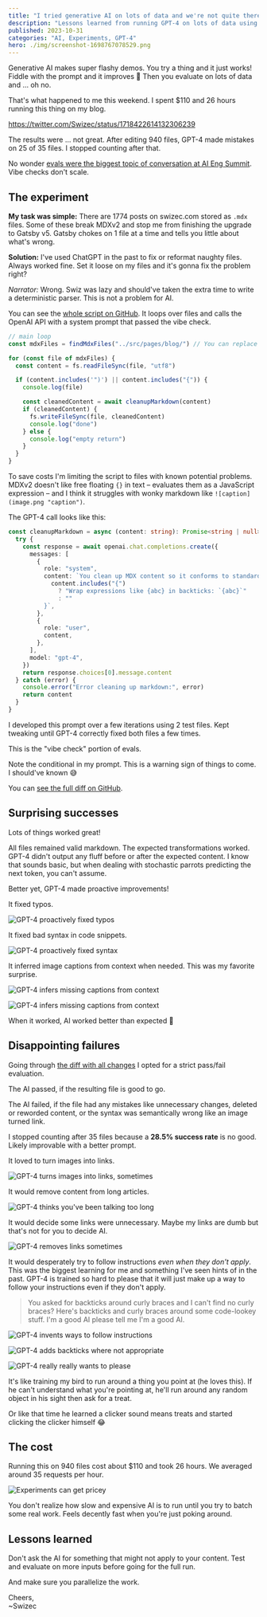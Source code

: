 ```yaml
---
title: "I tried generative AI on lots of data and we're not quite there yet"
description: "Lessons learned from running GPT-4 on lots of data using the same task."
published: 2023-10-31
categories: "AI, Experiments, GPT-4"
hero: ./img/screenshot-1698767078529.png
---
```


Generative AI makes super flashy demos. You try a thing and it just works! Fiddle with the prompt and it improves 🤩 Then you evaluate on lots of data and ... oh no.

That's what happened to me this weekend. I spent $110 and 26 hours running this thing on my blog.

https://twitter.com/Swizec/status/1718422614132306239

The results were ... not great. After editing 940 files, GPT-4 made mistakes on 25 of 35 files. I stopped counting after that.

No wonder [evals were the biggest topic of conversation at AI Eng Summit](https://swizec.com/blog/ai-engineer-summit-report/). Vibe checks don't scale.

## The experiment

**My task was simple:** There are 1774 posts on swizec.com stored as `.mdx` files. Some of these break MDXv2 and stop me from finishing the upgrade to Gatsby v5. Gatsby chokes on 1 file at a time and tells you little about what's wrong.

**Solution:** I've used ChatGPT in the past to fix or reformat naughty files. Always worked fine. Set it loose on my files and it's gonna fix the problem right?

_Narrator:_ Wrong. Swiz was lazy and should've taken the extra time to write a deterministic parser. This is not a problem for AI.

You can see the [whole script on GitHub](https://github.com/Swizec/swizec.com/blob/2c552abbb8672829ab1bbc1fc7bbbf5adf82f781/bin/markdown_cleanup.ts). It loops over files and calls the OpenAI API with a system prompt that passed the vibe check.

```typescript
// main loop
const mdxFiles = findMdxFiles("../src/pages/blog/") // You can replace './' with the desired directory

for (const file of mdxFiles) {
  const content = fs.readFileSync(file, "utf8")

  if (content.includes('")') || content.includes("{")) {
    console.log(file)

    const cleanedContent = await cleanupMarkdown(content)
    if (cleanedContent) {
      fs.writeFileSync(file, cleanedContent)
      console.log("done")
    } else {
      console.log("empty return")
    }
  }
}
```

To save costs I'm limiting the script to files with known potential problems. MDXv2 doesn't like free floating `{}` in text – evaluates them as a JavaScript expression – and I think it struggles with wonky markdown like `![caption](image.png "caption")`.

The GPT-4 call looks like this:

```typescript
const cleanupMarkdown = async (content: string): Promise<string | null> => {
  try {
    const response = await openai.chat.completions.create({
      messages: [
        {
          role: "system",
          content: `You clean up MDX content so it conforms to standard syntax. The user sends you a file and you return the cleaned up file with no additional content. Do not change frontmatter.\n\nMake sure image captions only appear in the [] portion of an image tag, for example [hello](./img/hello.png "hello") -> [hello](./img/hello.png)\n\n${
            content.includes("{")
              ? "Wrap expressions like {abc} in backticks: `{abc}`"
              : ""
          }`,
        },
        {
          role: "user",
          content,
        },
      ],
      model: "gpt-4",
    })
    return response.choices[0].message.content
  } catch (error) {
    console.error("Error cleaning up markdown:", error)
    return content
  }
}
```

I developed this prompt over a few iterations using 2 test files. Kept tweaking until GPT-4 correctly fixed both files a few times.

This is the "vibe check" portion of evals.

Note the conditional in my prompt. This is a warning sign of things to come. I should've known 😅

You can [see the full diff on GitHub](https://github.com/Swizec/swizec.com/pull/125/files).

## Surprising successes

Lots of things worked great!

All files remained valid markdown. The expected transformations worked. GPT-4 didn't output any fluff before or after the expected content. I know that sounds basic, but when dealing with stochastic parrots predicting the next token, you can't assume.

Better yet, GPT-4 made proactive improvements!

It fixed typos.

![GPT-4 proactively fixed typos](./img/GPT-4-proactively-fixed-typose8b9gd.jpeg)

It fixed bad syntax in code snippets.

![GPT-4 proactively fixed syntax](./img/GPT-4-proactively-fixed-syntax6c6hai.jpeg)

It inferred image captions from context when needed. This was my favorite surprise.

![GPT-4 infers missing captions from context](./img/GPT-4-infers-missing-captions-from-contextb1ha7f.jpeg)

![GPT-4 infers missing captions from context](./img/GPT-4-infers-missing-captions-from-contextbggii3.jpeg)

When it worked, AI worked better than expected 💪

## Disappointing failures

Going through [the diff with all changes](https://github.com/Swizec/swizec.com/pull/125/files) I opted for a strict pass/fail evaluation.

The AI passed, if the resulting file is good to go.

The AI failed, if the file had any mistakes like unnecessary changes, deleted or reworded content, or the syntax was semantically wrong like an image turned link.

I stopped counting after 35 files because a **28.5% success rate** is no good. Likely improvable with a better prompt.

It loved to turn images into links.

![GPT-4 turns images into links, sometimes](./img/GPT-4-turns-images-into-links-sometimesi77e6a.jpeg)

It would remove content from long articles.

![GPT-4 thinks you've been talking too long](./img/GPT-4-thinks-youve-been-talking-too-longjde9if.jpeg)

It would decide some links were unnecessary. Maybe my links are dumb but that's not for you to decide AI.

![GPT-4 removes links sometimes](./img/GPT-4-removes-links-sometimesi0i37d.jpeg)

It would desperately try to follow instructions _even when they don't apply_. This was the biggest learning for me and something I've seen hints of in the past. GPT-4 is trained so hard to please that it will just make up a way to follow your instructions even if they don't apply.

> You asked for backticks around curly braces and I can't find no curly braces? Here's backticks and curly braces around some code-lookey stuff. I'm a good AI please tell me I'm a good AI.

![GPT-4 invents ways to follow instructions](./img/GPT-4-invents-ways-to-follow-instructions3b4fgj.jpeg)

![GPT-4 adds backticks where not appropriate](./img/GPT-4-adds-backticks-where-not-appropriate0dcj38.jpeg)

![GPT-4 really really wants to please](./img/GPT-4-really-really-wants-to-please5ed2eg.jpeg)

It's like training my bird to run around a thing you point at (he loves this). If he can't understand what you're pointing at, he'll run around any random object in his sight then ask for a treat.

Or like that time he learned a clicker sound means treats and started clicking the clicker himself 😂

## The cost

Running this on 940 files cost about $110 and took 26 hours. We averaged around 35 requests per hour.

![Experiments can get pricey](./img/Experiments-can-get-priceyi5f009.jpeg)

You don't realize how slow and expensive AI is to run until you try to batch some real work. Feels decently fast when you're just poking around.

## Lessons learned

Don't ask the AI for something that might not apply to your content. Test and evaluate on more inputs before going for the full run.

And make sure you parallelize the work.

Cheers,<br/>
~Swizec
